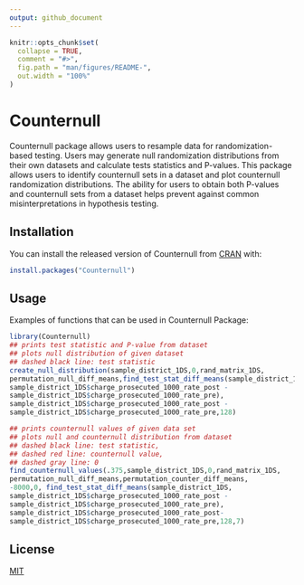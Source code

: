 ```yaml
---
output: github_document
---
```


<!-- README.md is generated from README.Rmd. Please edit that file -->

```r
knitr::opts_chunk$set(
  collapse = TRUE,
  comment = "#>",
  fig.path = "man/figures/README-",
  out.width = "100%"
)
```

# Counternull

<!-- badges: start -->
<!-- badges: end -->

Counternull package allows users to resample data for
randomization-based testing. Users may generate null randomization distributions
from their own datasets and calculate tests statistics and P-values. This 
package allows users to identify counternull sets in a dataset and plot 
counternull randomization distributions. The ability for users to obtain both 
P-values and counternull sets from a dataset helps prevent against common
misinterpretations in hypothesis testing.

## Installation

You can install the released version of Counternull from [CRAN](https://CRAN.R-project.org) with:

``` r
install.packages("Counternull")
```

## Usage

Examples of functions that can be used in Counternull Package:

```r
library(Counternull)
## prints test statistic and P-value from dataset
## plots null distribution of given dataset
## dashed black line: test statistic
create_null_distribution(sample_district_1DS,0,rand_matrix_1DS,
permutation_null_diff_means,find_test_stat_diff_means(sample_district_1DS,
sample_district_1DS$charge_prosecuted_1000_rate_post -
sample_district_1DS$charge_prosecuted_1000_rate_pre),
sample_district_1DS$charge_prosecuted_1000_rate_post -
sample_district_1DS$charge_prosecuted_1000_rate_pre,128)

## prints counternull values of given data set
## plots null and counternull distribution from dataset
## dashed black line: test statistic,
## dashed red line: counternull value,
## dashed gray line: 0
find_counternull_values(.375,sample_district_1DS,0,rand_matrix_1DS,
permutation_null_diff_means,permutation_counter_diff_means,
-8000,0, find_test_stat_diff_means(sample_district_1DS,
sample_district_1DS$charge_prosecuted_1000_rate_post -
sample_district_1DS$charge_prosecuted_1000_rate_pre),
sample_district_1DS$charge_prosecuted_1000_rate_post-
sample_district_1DS$charge_prosecuted_1000_rate_pre,128,7)
```

## License
[MIT](https://choosealicense.com/licenses/mit/)

